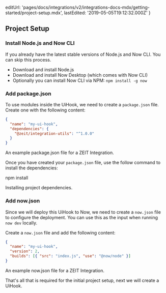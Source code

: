 
  editUrl:
    'pages/docs/integrations/v2/integrations-docs-mdx/getting-started/project-setup.mdx',
  lastEdited: '2019-05-05T19:12:32.000Z'
}

## Project Setup

### Install Node.js and Now CLI

<Note>
  If you already have the latest stable versions of Node.js and Now CLI. You can
  skip this process.
</Note>

- Download and install Node.js
- Download and install Now Desktop (which comes with Now CLI)
- Optionally you can install Now CLI via NPM: `npm install -g now`

### Add package.json

To use modules inside the UiHook, we need to create a `package.json` file. Create one with the following content:

```json
{
  "name": "my-ui-hook",
  "dependencies": {
    "@zeit/integration-utils": "^1.0.0"
  }
}
```

<Caption>
  An example <InlineCode>package.json</InlineCode> file for a ZEIT Integration.
</Caption>

Once you have created your `package.json` file, use the follow command to install the dependencies:

<TerminalInput>npm install</TerminalInput>
<Caption>Installing project dependencies.</Caption>

### Add now.json

Since we will deploy this UiHook to Now, we need to create a `now.json` file to configure the deployment. You can use this as the input when running `now dev` locally.

Create a `now.json` file and add the following content:

```json
{
  "name": "my-ui-hook",
  "version": 2,
  "builds": [{ "src": "index.js", "use": "@now/node" }]
}
```

<Caption>
  An example <InlineCode>now.json</InlineCode> file for a ZEIT Integration.
</Caption>

That's all that is required for the initial project setup, next we will create a UiHook.
